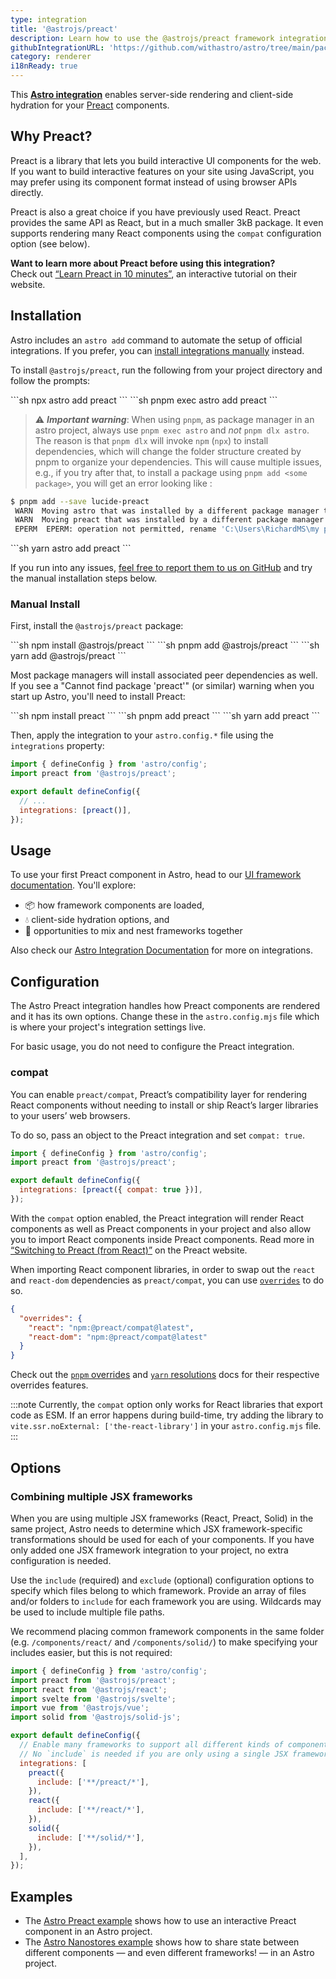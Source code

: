```yaml
---
type: integration
title: '@astrojs/preact'
description: Learn how to use the @astrojs/preact framework integration to extend component support in your Astro project.
githubIntegrationURL: 'https://github.com/withastro/astro/tree/main/packages/integrations/preact/'
category: renderer
i18nReady: true
---
```



This **[Astro integration][astro-integration]** enables server-side rendering and client-side hydration for your [Preact](https://preactjs.com/) components.

## Why Preact?

Preact is a library that lets you build interactive UI components for the web. If you want to build interactive features on your site using JavaScript, you may prefer using its component format instead of using browser APIs directly.

Preact is also a great choice if you have previously used React. Preact provides the same API as React, but in a much smaller 3kB package. It even supports rendering many React components using the `compat` configuration option (see below).

**Want to learn more about Preact before using this integration?**\
Check out [“Learn Preact in 10 minutes”](https://preactjs.com/tutorial), an interactive tutorial on their website.

## Installation

Astro includes an `astro add` command to automate the setup of official integrations. If you prefer, you can [install integrations manually](#manual-install) instead.

To install `@astrojs/preact`, run the following from your project directory and follow the prompts:

<PackageManagerTabs>
  <Fragment slot="npm">
  ```sh
  npx astro add preact
  ```
  </Fragment>
  <Fragment slot="pnpm">
  ```sh
  pnpm exec astro add preact
  ```
  
  > ⚠️ _**Important warning**_: When using `pnpm`, as package manager in an astro project, always use `pnpm exec astro` and *not* `pnpm dlx astro`. The reason is that `pnpm dlx` will invoke `npm` (`npx`) to install dependencies, which will change the folder structure created by pnpm to organize your dependencies. This will cause multiple issues, e.g., if you try after that, to install a package using `pnpm add <some package>`, you will get an error looking like :
  
  ```bash
  $ pnpm add --save lucide-preact
   WARN  Moving astro that was installed by a different package manager to "node_modules/.ignored"
   WARN  Moving preact that was installed by a different package manager to "node_modules/.ignored"
   EPERM  EPERM: operation not permitted, rename 'C:\Users\RichardMS\my project\node_modules\astro' -> 'C:\Users\Utilisateur\radio_jaune_2024\node_modules\.ignored\astro'
  ```

  </Fragment>
  <Fragment slot="yarn">
  ```sh
  yarn astro add preact
  ```
  </Fragment>
</PackageManagerTabs>

If you run into any issues, [feel free to report them to us on GitHub](https://github.com/withastro/astro/issues) and try the manual installation steps below.

### Manual Install

First, install the `@astrojs/preact` package:

<PackageManagerTabs>
  <Fragment slot="npm">
  ```sh
  npm install @astrojs/preact
  ```
  </Fragment>
  <Fragment slot="pnpm">
  ```sh
  pnpm add @astrojs/preact
  ```
  </Fragment>
  <Fragment slot="yarn">
  ```sh
  yarn add @astrojs/preact
  ```
  </Fragment>
</PackageManagerTabs>

Most package managers will install associated peer dependencies as well. If you see a "Cannot find package 'preact'" (or similar) warning when you start up Astro, you'll need to install Preact:

<PackageManagerTabs>
  <Fragment slot="npm">
  ```sh
  npm install preact
  ```
  </Fragment>
  <Fragment slot="pnpm">
  ```sh
  pnpm add preact
  ```
  </Fragment>
  <Fragment slot="yarn">
  ```sh
  yarn add preact
  ```
  </Fragment>
</PackageManagerTabs>

Then, apply the integration to your `astro.config.*` file using the `integrations` property:

```js title="astro.config.mjs" ins={2} ins="preact()"
import { defineConfig } from 'astro/config';
import preact from '@astrojs/preact';

export default defineConfig({
  // ...
  integrations: [preact()],
});
```

## Usage

To use your first Preact component in Astro, head to our [UI framework documentation][astro-ui-frameworks]. You'll explore:

* 📦 how framework components are loaded,
* 💧 client-side hydration options, and
* 🤝 opportunities to mix and nest frameworks together

Also check our [Astro Integration Documentation][astro-integration] for more on integrations.

## Configuration

The Astro Preact integration handles how Preact components are rendered and it has its own options. Change these in the `astro.config.mjs` file which is where your project's integration settings live.

For basic usage, you do not need to configure the Preact integration.

### compat

You can enable `preact/compat`, Preact’s compatibility layer for rendering React components without needing to install or ship React’s larger libraries to your users’ web browsers.

To do so, pass an object to the Preact integration and set `compat: true`.

```js title="astro.config.mjs" "compat: true"
import { defineConfig } from 'astro/config';
import preact from '@astrojs/preact';

export default defineConfig({
  integrations: [preact({ compat: true })],
});
```

With the `compat` option enabled, the Preact integration will render React components as well as Preact components in your project and also allow you to import React components inside Preact components. Read more in [“Switching to Preact (from React)”](https://preactjs.com/guide/v10/switching-to-preact) on the Preact website.

When importing React component libraries, in order to swap out the `react` and `react-dom` dependencies as `preact/compat`, you can use [`overrides`](https://docs.npmjs.com/cli/v8/configuring-npm/package-json#overrides) to do so.

```json title="package.json"
{
  "overrides": {
    "react": "npm:@preact/compat@latest",
    "react-dom": "npm:@preact/compat@latest"
  }
}
```

Check out the [`pnpm` overrides](https://pnpm.io/package_json#pnpmoverrides) and [`yarn` resolutions](https://yarnpkg.com/configuration/manifest#resolutions) docs for their respective overrides features.

:::note
Currently, the `compat` option only works for React libraries that export code as ESM. If an error happens during build-time, try adding the library to `vite.ssr.noExternal: ['the-react-library']` in your `astro.config.mjs` file.
:::

## Options

### Combining multiple JSX frameworks

When you are using multiple JSX frameworks (React, Preact, Solid) in the same project, Astro needs to determine which JSX framework-specific transformations should be used for each of your components. If you have only added one JSX framework integration to your project, no extra configuration is needed.

Use the `include` (required) and `exclude` (optional) configuration options to specify which files belong to which framework. Provide an array of files and/or folders to `include` for each framework you are using. Wildcards may be used to include multiple file paths.

We recommend placing common framework components in the same folder (e.g. `/components/react/` and `/components/solid/`) to make specifying your includes easier, but this is not required:

```js title="astro.config.mjs"
import { defineConfig } from 'astro/config';
import preact from '@astrojs/preact';
import react from '@astrojs/react';
import svelte from '@astrojs/svelte';
import vue from '@astrojs/vue';
import solid from '@astrojs/solid-js';

export default defineConfig({
  // Enable many frameworks to support all different kinds of components.
  // No `include` is needed if you are only using a single JSX framework!
  integrations: [
    preact({
      include: ['**/preact/*'],
    }),
    react({
      include: ['**/react/*'],
    }),
    solid({
      include: ['**/solid/*'],
    }),
  ],
});
```

## Examples

* The [Astro Preact example](https://github.com/withastro/astro/tree/latest/examples/framework-preact) shows how to use an interactive Preact component in an Astro project.
* The [Astro Nanostores example](https://github.com/withastro/astro/tree/latest/examples/with-nanostores) shows how to share state between different components — and even different frameworks! — in an Astro project.

[astro-integration]: /en/guides/integrations-guide/

[astro-ui-frameworks]: /en/core-concepts/framework-components/#using-framework-components
